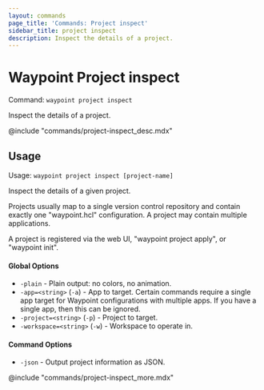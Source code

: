 ```yaml
---
layout: commands
page_title: 'Commands: Project inspect'
sidebar_title: project inspect
description: Inspect the details of a project.
---
```


# Waypoint Project inspect

Command: `waypoint project inspect`

Inspect the details of a project.

@include "commands/project-inspect_desc.mdx"

## Usage

Usage: `waypoint project inspect [project-name]`

Inspect the details of a given project.

Projects usually map to a single version control repository and contain
exactly one "waypoint.hcl" configuration. A project may contain multiple
applications.

A project is registered via the web UI, "waypoint project apply",
or "waypoint init".

#### Global Options

- `-plain` - Plain output: no colors, no animation.
- `-app=<string>` (`-a`) - App to target. Certain commands require a single app target for Waypoint configurations with multiple apps. If you have a single app, then this can be ignored.
- `-project=<string>` (`-p`) - Project to target.
- `-workspace=<string>` (`-w`) - Workspace to operate in.

#### Command Options

- `-json` - Output project information as JSON.

@include "commands/project-inspect_more.mdx"
